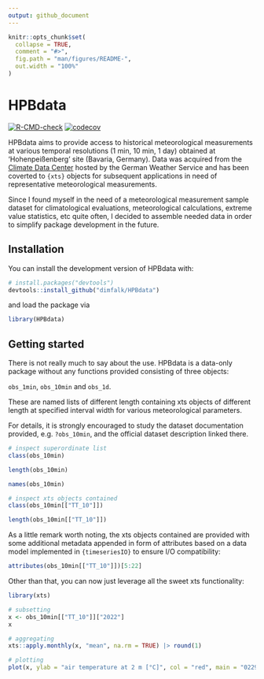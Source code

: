 ```yaml
---
output: github_document
---
```


<!-- README.md is generated from README.Rmd. Please edit that file -->

```r
knitr::opts_chunk$set(
  collapse = TRUE,
  comment = "#>",
  fig.path = "man/figures/README-",
  out.width = "100%"
)
```

# HPBdata

<!-- badges: start -->
[![R-CMD-check](https://github.com/dimfalk/HPBdata/actions/workflows/R-CMD-check.yaml/badge.svg)](https://github.com/dimfalk/HPBdata/actions/workflows/R-CMD-check.yaml)
[![codecov](https://codecov.io/gh/dimfalk/HPBdata/graph/badge.svg?token=AQDHB9XQDO)](https://codecov.io/gh/dimfalk/HPBdata)
<!-- badges: end -->

HPBdata aims to provide access to historical meteorological measurements at 
various temporal resolutions (1 min, 10 min, 1 day) obtained at 'Hohenpeißenberg' 
site (Bavaria, Germany). Data was acquired from the [Climate Data Center](https://opendata.dwd.de/climate_environment/CDC/observations_germany/climate) 
hosted by the German Weather Service and has been coverted to `{xts}` objects 
for subsequent applications in need of representative meteorological measurements.

Since I found myself in the need of a meteorological measurement sample dataset 
for climatological evaluations, meteorological calculations, extreme value 
statistics, etc quite often, I decided to assemble needed data in order to 
simplify package development in the future.

## Installation

You can install the development version of HPBdata with:

``` r
# install.packages("devtools")
devtools::install_github("dimfalk/HPBdata")
```

and load the package via

```r
library(HPBdata)
```

## Getting started

There is not really much to say about the use. HPBdata is a data-only package 
without any functions provided consisting of three objects: 

`obs_1min`, `obs_10min` and `obs_1d`.

These are named lists of different length containing xts objects of different 
length at specified interval width for various meteorological parameters.

For details, it is strongly encouraged to study the dataset documentation 
provided, e.g. `?obs_10min`, and the official dataset description linked there.

```r
# inspect superordinate list
class(obs_10min)

length(obs_10min)

names(obs_10min)

# inspect xts objects contained
class(obs_10min[["TT_10"]])

length(obs_10min[["TT_10"]])
```

As a little remark worth noting, the xts objects contained are provided with 
some additional metadata appended in form of attributes based on a data model 
implemented in `{timeseriesIO}` to ensure I/O compatibility: 

```r
attributes(obs_10min[["TT_10"]])[5:22]
```

Other than that, you can now just leverage all the sweet xts functionality:

```r
library(xts)

# subsetting
x <- obs_10min[["TT_10"]]["2022"]
x

# aggregating
xts::apply.monthly(x, "mean", na.rm = TRUE) |> round(1)

# plotting
plot(x, ylab = "air temperature at 2 m [°C]", col = "red", main = "02290 Hohenpeißenberg")
```
